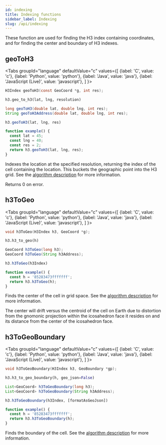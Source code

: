 ```yaml
---
id: indexing
title: Indexing functions
sidebar_label: Indexing
slug: /api/indexing
---
```



These function are used for finding the H3 index containing coordinates, and for finding the center and boundary of H3 indexes.

## geoToH3

<Tabs
  groupId="language"
  defaultValue="c"
  values={[
    {label: 'C', value: 'c'},
    {label: 'Python', value: 'python'},
    {label: 'Java', value: 'java'},
    {label: 'JavaScript (Live)', value: 'javascript'},
  ]
}>
<TabItem value="c">

```c
H3Index geoToH3(const GeoCoord *g, int res);
```

</TabItem>
<TabItem value="python">

```py
h3.geo_to_h3(lat, lng, resolution)
```

</TabItem>
<TabItem value="java">

```java
long geoToH3(double lat, double lng, int res);
String geoToH3Address(double lat, double lng, int res);
```

</TabItem>
<TabItem value="javascript">

```js
h3.geoToH3(lat, lng, res)
```

```js live
function example() {
  const lat = 45;
  const lng = 40;
  const res = 2;
  return h3.geoToH3(lat, lng, res);
}
```

</TabItem>
</Tabs>

Indexes the location at the specified resolution, returning the index of the cell containing the location. This buckets
the geographic point into the H3 grid. See the [algorithm description](../core-library/geoToH3desc) for more information.

Returns 0 on error.

## h3ToGeo

<Tabs
  groupId="language"
  defaultValue="c"
  values={[
    {label: 'C', value: 'c'},
    {label: 'Python', value: 'python'},
    {label: 'Java', value: 'java'},
    {label: 'JavaScript (Live)', value: 'javascript'},
  ]
}>
<TabItem value="c">

```c
void h3ToGeo(H3Index h3, GeoCoord *g);
```

</TabItem>
<TabItem value="python">

```py
h3.h3_to_geo(h)
```

</TabItem>
<TabItem value="java">

```java
GeoCoord h3ToGeo(long h3);
GeoCoord h3ToGeo(String h3Address);
```

</TabItem>
<TabItem value="javascript">

```js
h3.h3ToGeo(h3Index)
```

```js live
function example() {
  const h = '85283473fffffff';
  return h3.h3ToGeo(h);
}
```

</TabItem>
</Tabs>

Finds the center of the cell in grid space. See the
[algorithm description](../core-library/h3ToGeoDesc) for
more information.

The center will drift versus the centroid
of the cell on Earth due to distortion from the gnomonic
projection within the icosahedron face it resides on and its
distance from the center of the icosahedron face.

## h3ToGeoBoundary

<Tabs
  groupId="language"
  defaultValue="c"
  values={[
    {label: 'C', value: 'c'},
    {label: 'Python', value: 'python'},
    {label: 'Java', value: 'java'},
    {label: 'JavaScript (Live)', value: 'javascript'},
  ]
}>
<TabItem value="c">

```c
void h3ToGeoBoundary(H3Index h3, GeoBoundary *gp);
```

</TabItem>
<TabItem value="python">

```py
h3.h3_to_geo_boundary(h, geo_json=False)
```

</TabItem>
<TabItem value="java">

```java
List<GeoCoord> h3ToGeoBoundary(long h3);
List<GeoCoord> h3ToGeoBoundary(String h3Address);
```

</TabItem>
<TabItem value="javascript">

```js
h3.h3ToGeoBoundary(h3Index, [formatAsGeoJson])
```

```js live
function example() {
  const h = '85283473fffffff';
  return h3.h3ToGeoBoundary(h);
}
```

</TabItem>
</Tabs>

Finds the boundary of the cell. See the
[algorithm description](../core-library/h3ToGeoBoundaryDesc)
for more information.
